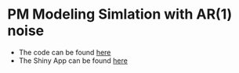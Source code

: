 # PM Modeling Simlation with AR(1) noise

- The code can be found [here](https://github.com/ronsarafian/Simulation/tree/master/simulation)
- The Shiny App can be found [here](https://ronsar.shinyapps.io/AR1Simulation/)